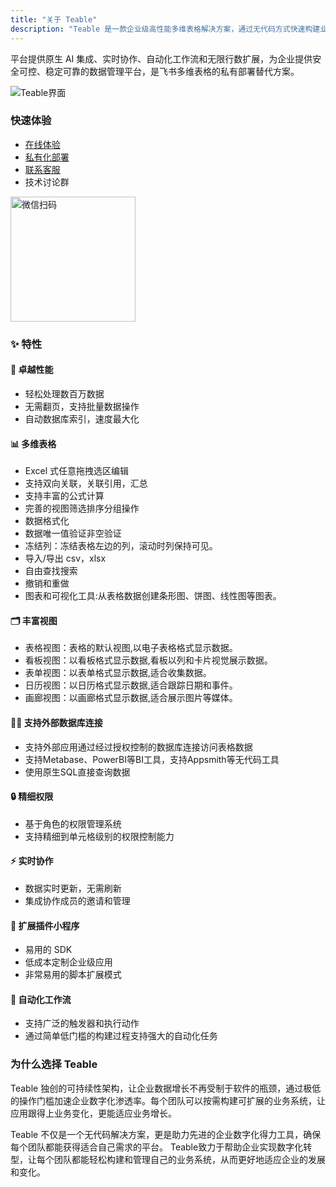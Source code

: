 ```yaml
---
title: "关于 Teable"
description: "Teable 是一款企业级高性能多维表格解决方案，通过无代码方式快速构建业务管理系统，支持私有部署和精细权限管理。"
---
```


平台提供原生 AI 集成、实时协作、自动化工作流和无限行数扩展，为企业提供安全可控、稳定可靠的数据管理平台，是飞书多维表格的私有部署替代方案。

<img alt="Teable界面" src="/images/teable-light.png" />

### 快速体验

* [在线体验](https://app.teable.cn)
* [私有化部署](/zh/deploy/docker)
* [联系客服](https://app.teable.cn/share/shrg1ljiQXm4goJ7Cu9/view)
* 技术讨论群
<img alt="微信扫码" width='200' src="/images/fc62ff9b1ff3d2be.png" />

### ✨ 特性

#### 🚀 卓越性能

* 轻松处理数百万数据
* 无需翻页，支持批量数据操作
* 自动数据库索引，速度最大化

#### 📊 多维表格

* Excel 式任意拖拽选区编辑
* 支持双向关联，关联引用，汇总
* 支持丰富的公式计算
* 完善的视图筛选排序分组操作
* 数据格式化
* 数据唯一值验证非空验证
* 冻结列：冻结表格左边的列，滚动时列保持可见。
* 导入/导出 csv，xlsx
* 自由查找搜索
* 撤销和重做
* 图表和可视化工具:从表格数据创建条形图、饼图、线性图等图表。

#### 🗂️ 丰富视图

* 表格视图：表格的默认视图,以电子表格格式显示数据。
* 看板视图：以看板格式显示数据,看板以列和卡片视觉展示数据。
* 表单视图：以表单格式显示数据,适合收集数据。
* 日历视图：以日历格式显示数据,适合跟踪日期和事件。
* 画廊视图：以画廊格式显示数据,适合展示图片等媒体。

#### 👨‍💻 支持外部数据库连接

* 支持外部应用通过经过授权控制的数据库连接访问表格数据
* 支持Metabase、PowerBI等BI工具，支持Appsmith等无代码工具
* 使用原生SQL直接查询数据

#### 🔒 精细权限

* 基于角色的权限管理系统
* 支持精细到单元格级别的权限控制能力

#### ⚡️ 实时协作

* 数据实时更新，无需刷新
* 集成协作成员的邀请和管理

#### 🧩 扩展插件小程序

* 易用的 SDK
* 低成本定制企业级应用
* 非常易用的脚本扩展模式

#### 🤖 自动化工作流

* 支持广泛的触发器和执行动作
* 通过简单低门槛的构建过程支持强大的自动化任务

### 为什么选择 Teable

Teable 独创的可持续性架构，让企业数据增长不再受制于软件的瓶颈，通过极低的操作门槛加速企业数字化渗透率。每个团队可以按需构建可扩展的业务系统，让应用跟得上业务变化，更能适应业务增长。

Teable 不仅是一个无代码解决方案，更是助力先进的企业数字化得力工具，确保每个团队都能获得适合自己需求的平台。 Teable致力于帮助企业实现数字化转型，让每个团队都能轻松构建和管理自己的业务系统，从而更好地适应企业的发展和变化。
